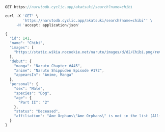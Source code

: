 ```js
GET https://narutodb.cyclic.app/akatsuki/search?name=chibi
```
```js
curl -X 'GET' \
        'https://narutodb.cyclic.app/akatsuki/search?name=chibi'' \
     -H 'accept: application/json'
```
```js
{
  "id": 141,
  "name": "Chibi",
  "images": [
    "https://static.wikia.nocookie.net/naruto/images/d/d2/Chibi.png/revision/latest/scale-to-width-down/300?cb=20220209063003"
  ],
  "debut": {
    "manga": "Naruto Chapter #445",
    "anime": "Naruto Shippūden Episode #172",
    "appearsIn": "Anime, Manga"
  },
  "personal": {
    "sex": "Male",
    "species": "Dog",
    "age": {
      "Part II": "2"
    },
    "status": "Deceased",
    "affiliation": "Ame Orphans\"Ame Orphans\" is not in the list (Allied Shinobi Forces, Akatsuki, Root, Kara, Pale Blue Valley, Daidai Village, Aburame Clan, Academy, Advanced Technology Research Institute, Akagahara, ...) of allowed values for the \"Affiliation\" property."
  }
}
```